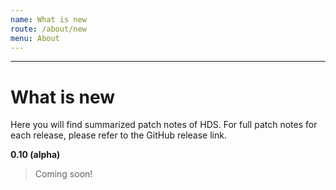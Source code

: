 ```yaml
---
name: What is new
route: /about/new
menu: About
---
```



---

# What is new

<LargeParagraph>
    Here you will find summarized patch notes of HDS. For full patch notes for each release, please refer to the GitHub release link.
</LargeParagraph>

**0.10 (alpha)**

> Coming soon!
